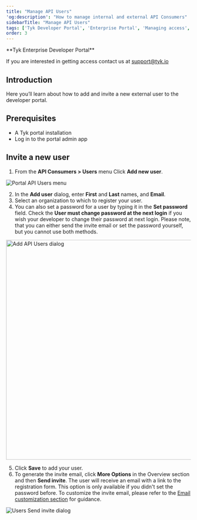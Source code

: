 ```yaml
---
title: "Manage API Users"
'og:description': "How to manage internal and external API Consumers"
sidebarTitle: "Manage API Users"
tags: ['Tyk Developer Portal', 'Enterprise Portal', 'Managing access', 'API Consumers']
order: 3
---
```



<Note>
**Tyk Enterprise Developer Portal**

If you are interested in getting access contact us at [support@tyk.io](<mailto:support@tyk.io?subject=Tyk Enterprise Portal Beta>)
</Note>


## Introduction

Here you’ll learn about how to add and invite a new external user to the developer portal.

## Prerequisites

- A Tyk portal installation
- Log in to the portal admin app

## Invite a new user

1. From the **API Consumers > Users** menu Click **Add new user**.

<img src="/img/dashboard/portal-management/enterprise-portal/users-menu.png" alt="Portal API Users menu" />

2. In the **Add user** dialog, enter **First** and **Last** names, and **Email**.
3. Select an organization to which to register your user.
4. You can also set a password for a user by typing it in the **Set password** field. Check the **User must change password at the next login** if you wish your developer to change their password at next login.
Please note, that you can either send the invite email or set the password yourself, but you cannot use both methods. 

<img src="/img/dashboard/portal-management/enterprise-portal/add-users.png" alt="Add API Users dialog" width="600" />

5. Click **Save** to add your user.
6. To generate the invite email, click **More Options** in the Overview section and then **Send invite**.
The user will receive an email with a link to the registration form. This option is only available if you didn't set the password before.
To customize the invite email, please refer to the [Email customization section](/5.5/tyk-stack/tyk-developer-portal/enterprise-developer-portal/customise-enterprise-portal/full-customisation/email-customization.md) for guidance.

<img src="/img/dashboard/portal-management/enterprise-portal/users-send-invite.png" alt="Users Send invite dialog" />